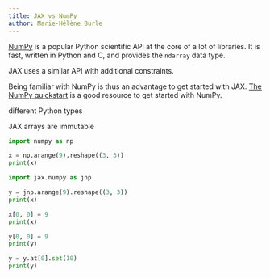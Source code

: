 ```yaml
---
title: JAX vs NumPy
author: Marie-Hélène Burle
---
```


[NumPy](https://numpy.org/) is a popular Python scientific API at the core of a lot of libraries. It is fast, written in Python and C, and provides the `ndarray` data type.

JAX uses a similar API with additional constraints.

Being familiar with NumPy is thus an advantage to get started with JAX. [The NumPy quickstart](https://numpy.org/doc/stable/user/quickstart.html) is a good resource to get started with NumPy.



different Python types

JAX arrays are immutable

```python
import numpy as np

x = np.arange(9).reshape((3, 3))
print(x)
```

```python
import jax.numpy as jnp

y = jnp.arange(9).reshape((3, 3))
print(x)
```


```python
x[0, 0] = 9
print(x)
```

```python
y[0, 0] = 9
print(y)
```

```python
y = y.at[0].set(10)
print(y)
```

